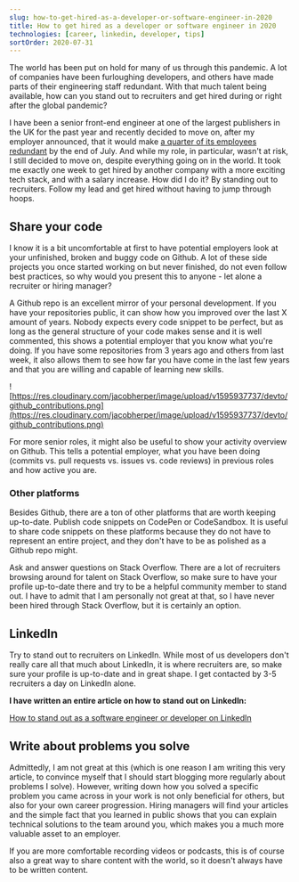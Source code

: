```yaml
---
slug: how-to-get-hired-as-a-developer-or-software-engineer-in-2020
title: How to get hired as a developer or software engineer in 2020
technologies: [career, linkedin, developer, tips]
sortOrder: 2020-07-31
---
```


The world has been put on hold for many of us through this pandemic. A lot of companies have been furloughing developers, and others have made parts of their engineering staff redundant. With that much talent being available, how can you stand out to recruiters and get hired during or right after the global pandemic?

I have been a senior front-end engineer at one of the largest publishers in the UK for the past year and recently decided to move on, after my employer announced, that it would make [a quarter of its employees redundant](https://www.theguardian.com/media/2020/jun/10/a-quarter-of-dennis-publishing-uk-staff-facing-redundancy) by the end of July. And while my role, in particular, wasn't at risk, I still decided to move on, despite everything going on in the world. It took me exactly one week to get hired by another company with a more exciting tech stack, and with a salary increase. How did I do it? By standing out to recruiters. Follow my lead and get hired without having to jump through hoops.

## Share your code

I know it is a bit uncomfortable at first to have potential employers look at your unfinished, broken and buggy code on Github. A lot of these side projects you once started working on but never finished, do not even follow best practices, so why would you present this to anyone - let alone a recruiter or hiring manager?

A Github repo is an excellent mirror of your personal development. If you have your repositories public, it can show how you improved over the last X amount of years. Nobody expects every code snippet to be perfect, but as long as the general structure of your code makes sense and it is well commented, this shows a potential employer that you know what you're doing. If you have some repositories from 3 years ago and others from last week, it also allows them to see how far you have come in the last few years and that you are willing and capable of learning new skills.

![https://res.cloudinary.com/jacobherper/image/upload/v1595937737/devto/github_contributions.png](https://res.cloudinary.com/jacobherper/image/upload/v1595937737/devto/github_contributions.png)

For more senior roles, it might also be useful to show your activity overview on Github. This tells a potential employer, what you have been doing (commits vs. pull requests vs. issues vs. code reviews) in previous roles and how active you are.

### Other platforms

Besides Github, there are a ton of other platforms that are worth keeping up-to-date. Publish code snippets on CodePen or CodeSandbox. It is useful to share code snippets on these platforms because they do not have to represent an entire project, and they don't have to be as polished as a Github repo might.

Ask and answer questions on Stack Overflow. There are a lot of recruiters browsing around for talent on Stack Overflow, so make sure to have your profile up-to-date there and try to be a helpful community member to stand out. I have to admit that I am personally not great at that, so I have never been hired through Stack Overflow, but it is certainly an option.

## LinkedIn

Try to stand out to recruiters on LinkedIn. While most of us developers don't really care all that much about LinkedIn, it is where recruiters are, so make sure your profile is up-to-date and in great shape. I get contacted by 3-5 recruiters a day on LinkedIn alone.

**I have written an entire article on how to stand out on LinkedIn:**

[How to stand out as a software engineer or developer on LinkedIn](/blog/how-to-stand-out-as-a-software-engineer-or-developer-on-linkedin)

## Write about problems you solve

Admittedly, I am not great at this (which is one reason I am writing this very article, to convince myself that I should start blogging more regularly about problems I solve). However, writing down how you solved a specific problem you came across in your work is not only beneficial for others, but also for your own career progression. Hiring managers will find your articles and the simple fact that you learned in public shows that you can explain technical solutions to the team around you, which makes you a much more valuable asset to an employer.

If you are more comfortable recording videos or podcasts, this is of course also a great way to share content with the world, so it doesn't always have to be written content.
